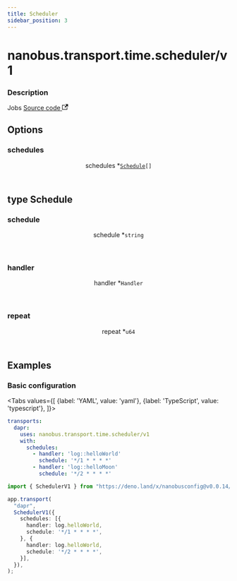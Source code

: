 ```yaml
---
title: Scheduler
sidebar_position: 3
---
```



# nanobus.transport.time.scheduler/v1

<div class="attributes">

### Description

<p>
  <span className="badge badgeDarkBlue">Jobs</span>
  <a href="https://github.com/nanobus/nanobus/blob/main/pkg/transport/time/scheduler.go" target="_blank" rel="noopener noreferrer">Source code <svg width="13.5" height="13.5" aria-hidden="true" viewBox="0 0 24 24" class="iconExternalLink_node_modules-@docusaurus-theme-classic-lib-theme-Icon-ExternalLink-styles-module"><path fill="currentColor" d="M21 13v10h-21v-19h12v2h-10v15h17v-8h2zm3-12h-10.988l4.035 4-6.977 7.07 2.828 2.828 6.977-7.07 4.125 4.172v-11z"></path></svg></a>
</p>

</div>



## Options

<div class="attributes">

### schedules

<div class="attribute">
  <header>
    <span className="badge badgeDarkBlue">schedules <span className="required">*</span>
      <a class="hash-link" href="#schedules" title="Direct link to schedules">​</a>
    </span>
    <code><a href="#type-schedule">Schedule</a>[]</code>
  </header>



</div>

</div>

## type Schedule

<div class="attributes">

### schedule

<div class="attribute">
  <header>
    <span className="badge badgeDarkBlue">schedule <span className="required">*</span>
      <a class="hash-link" href="#schedule" title="Direct link to schedule">​</a>
    </span>
    <code>string</code>
  </header>



</div>

### handler

<div class="attribute">
  <header>
    <span className="badge badgeDarkBlue">handler <span className="required">*</span>
      <a class="hash-link" href="#handler" title="Direct link to handler">​</a>
    </span>
    <code>Handler</code>
  </header>



</div>

### repeat

<div class="attribute">
  <header>
    <span className="badge badgeDarkBlue">repeat <span className="required">*</span>
      <a class="hash-link" href="#repeat" title="Direct link to repeat">​</a>
    </span>
    <code>u64</code>
  </header>



</div>

</div>

## Examples

### Basic configuration

<Tabs
  values={[
    {label: 'YAML', value: 'yaml'},
    {label: 'TypeScript', value: 'typescript'},
  ]}>
  <TabItem value="yaml">

```yaml
transports:
  dapr:
    uses: nanobus.transport.time.scheduler/v1
    with:
      schedules:
        - handler: 'log::helloWorld'
          schedule: '*/1 * * * *'
        - handler: 'log::helloMoon'
          schedule: '*/2 * * * *'
```

  </TabItem>
  <TabItem value="typescript">

```typescript
import { SchedulerV1 } from "https://deno.land/x/nanobusconfig@v0.0.14/mod.ts";

app.transport(
  "dapr",
  SchedulerV1({
    schedules: [{
      handler: log.helloWorld,
      schedule: '*/1 * * * *',
    }, {
      handler: log.helloWorld,
      schedule: '*/2 * * * *',
    }],
  }),
);
```

  </TabItem>
</Tabs>
